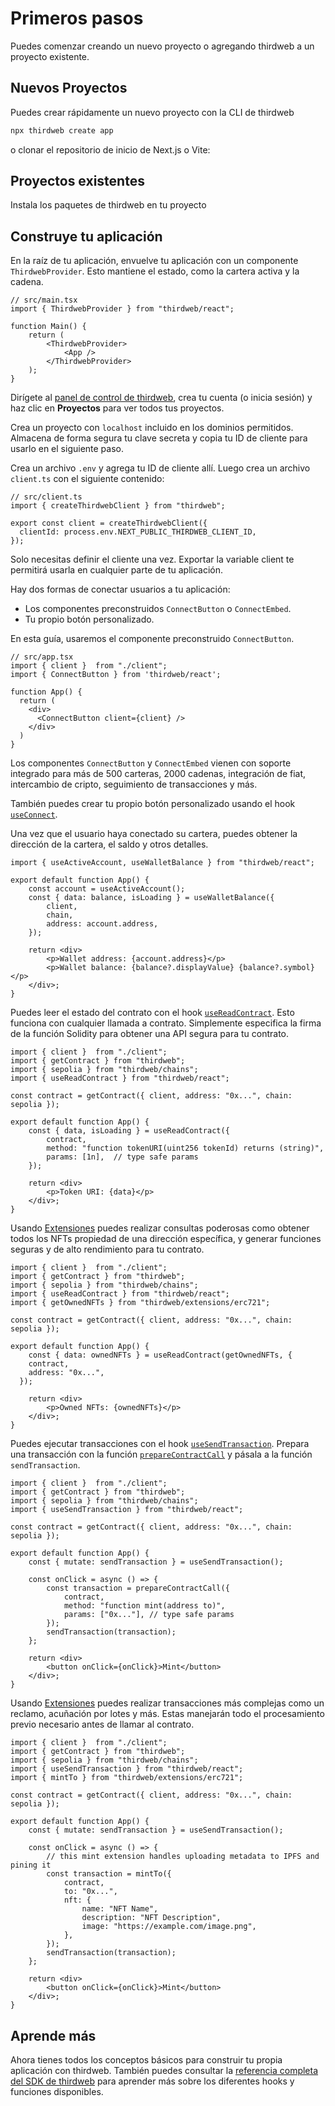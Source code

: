 
# Primeros pasos

Puedes comenzar creando un nuevo proyecto o agregando thirdweb a un proyecto existente.

## Nuevos Proyectos

Puedes crear rápidamente un nuevo proyecto con la CLI de thirdweb

```bash
npx thirdweb create app
```

o clonar el repositorio de inicio de Next.js o Vite:

<Stack>
<GithubTemplateCard
	title="Next.js + thirdweb starter repo"
	descrption="A starter template for using the thirdweb package in a Next.js app"
	href="https://github.com/thirdweb-example/next-starter"
/>

<GithubTemplateCard
	title="Vite + thirdweb starter repo"
	descrption="A starter template for using the thirdweb package in a Vite app"
	href="https://github.com/thirdweb-example/vite-starter"
/>
</Stack>

## Proyectos existentes

Instala los paquetes de thirdweb en tu proyecto

<InstallTabs
	npm="npm i thirdweb"
	yarn="yarn add thirdweb"
	pnpm="pnpm i thirdweb"
    but="bun i thirdweb"
/>

## Construye tu aplicación

<Steps>
<Step title="Configura el ThirdwebProvider">

En la raíz de tu aplicación, envuelve tu aplicación con un componente `ThirdwebProvider`. Esto mantiene el estado, como la cartera activa y la cadena.

```tsx
// src/main.tsx
import { ThirdwebProvider } from "thirdweb/react";

function Main() {
	return (
		<ThirdwebProvider>
			<App />
		</ThirdwebProvider>
	);
}
```

</Step>

<Step title="Crea el cliente de thirdweb">

Dirígete al [panel de control de thirdweb](https://thirdweb.com/team), crea tu cuenta (o inicia sesión) y haz clic en **Proyectos** para ver todos tus proyectos.

Crea un proyecto con `localhost` incluido en los dominios permitidos. Almacena de forma segura tu clave secreta y copia tu ID de cliente para usarlo en el siguiente paso.

Crea un archivo `.env` y agrega tu ID de cliente allí. Luego crea un archivo `client.ts` con el siguiente contenido:

```tsx
// src/client.ts
import { createThirdwebClient } from "thirdweb";

export const client = createThirdwebClient({
  clientId: process.env.NEXT_PUBLIC_THIRDWEB_CLIENT_ID,
});
```

Solo necesitas definir el cliente una vez. Exportar la variable client te permitirá usarla en cualquier parte de tu aplicación.

</Step>

<Step title="Conectar una cartera">

Hay dos formas de conectar usuarios a tu aplicación:

- Los componentes preconstruidos `ConnectButton` o `ConnectEmbed`.
- Tu propio botón personalizado.

En esta guía, usaremos el componente preconstruido `ConnectButton`.

```tsx
// src/app.tsx
import { client }  from "./client";
import { ConnectButton } from 'thirdweb/react';

function App() {
  return (
    <div>
      <ConnectButton client={client} />
    </div>
  )
}
```

Los componentes `ConnectButton` y `ConnectEmbed` vienen con soporte integrado para más de 500 carteras, 2000 cadenas, integración de fiat, intercambio de cripto, seguimiento de transacciones y más.

También puedes crear tu propio botón personalizado usando el hook [`useConnect`](/react/v5/connecting-wallets/hooks).

</Step>

<Step title="Obtener la información de la cartera conectada">

Una vez que el usuario haya conectado su cartera, puedes obtener la dirección de la cartera, el saldo y otros detalles.

```tsx
import { useActiveAccount, useWalletBalance } from "thirdweb/react";

export default function App() {
	const account = useActiveAccount();
	const { data: balance, isLoading } = useWalletBalance({
		client,
		chain,
		address: account.address,
	});

	return <div>
        <p>Wallet address: {account.address}</p>
        <p>Wallet balance: {balance?.displayValue} {balance?.symbol}</p>
    </div>;
}
```

</Step>

<Step title="Leer datos de la blockchain">

Puedes leer el estado del contrato con el hook [`useReadContract`](/react/v5/useReadContract). Esto funciona con cualquier llamada a contrato. Simplemente especifica la firma de la función Solidity para obtener una API segura para tu contrato.

```tsx
import { client }  from "./client";
import { getContract } from "thirdweb";
import { sepolia } from "thirdweb/chains";
import { useReadContract } from "thirdweb/react";

const contract = getContract({ client, address: "0x...", chain: sepolia });

export default function App() {
	const { data, isLoading } = useReadContract({
    	contract,
   		method: "function tokenURI(uint256 tokenId) returns (string)",
    	params: [1n],  // type safe params
  	});

	return <div>
        <p>Token URI: {data}</p>
    </div>;
}
```

Usando [Extensiones](/react/v5/extensions) puedes realizar consultas poderosas como obtener todos los NFTs propiedad de una dirección específica, y generar funciones seguras y de alto rendimiento para tu contrato.

```tsx
import { client }  from "./client";
import { getContract } from "thirdweb";
import { sepolia } from "thirdweb/chains";
import { useReadContract } from "thirdweb/react";
import { getOwnedNFTs } from "thirdweb/extensions/erc721";

const contract = getContract({ client, address: "0x...", chain: sepolia });

export default function App() {
	const { data: ownedNFTs } = useReadContract(getOwnedNFTs, {
    contract,
    address: "0x...",
  });

	return <div>
        <p>Owned NFTs: {ownedNFTs}</p>
    </div>;
}
```

</Step>

<Step title="Ejecutar transacciones">

Puedes ejecutar transacciones con el hook [`useSendTransaction`](/react/v5/useSendTransaction). Prepara una transacción con la función [`prepareContractCall`](/references/typescript/v5/prepareContractCall) y pásala a la función `sendTransaction`.

```tsx
import { client }  from "./client";
import { getContract } from "thirdweb";
import { sepolia } from "thirdweb/chains";
import { useSendTransaction } from "thirdweb/react";

const contract = getContract({ client, address: "0x...", chain: sepolia });

export default function App() {
	const { mutate: sendTransaction } = useSendTransaction();

	const onClick = async () => {
		const transaction = prepareContractCall({
			contract,
			method: "function mint(address to)",
			params: ["0x..."], // type safe params
		});
		sendTransaction(transaction);
  	};

	return <div>
        <button onClick={onClick}>Mint</button>
    </div>;
}
```

Usando [Extensiones](/react/v5/extensions/use) puedes realizar transacciones más complejas como un reclamo, acuñación por lotes y más. Estas manejarán todo el procesamiento previo necesario antes de llamar al contrato.

```tsx
import { client }  from "./client";
import { getContract } from "thirdweb";
import { sepolia } from "thirdweb/chains";
import { useSendTransaction } from "thirdweb/react";
import { mintTo } from "thirdweb/extensions/erc721";

const contract = getContract({ client, address: "0x...", chain: sepolia });

export default function App() {
	const { mutate: sendTransaction } = useSendTransaction();

	const onClick = async () => {
		// this mint extension handles uploading metadata to IPFS and pining it
		const transaction = mintTo({
			contract,
			to: "0x...",
			nft: {
				name: "NFT Name",
				description: "NFT Description",
				image: "https://example.com/image.png",
			},
    	});
		sendTransaction(transaction);
  	};

	return <div>
        <button onClick={onClick}>Mint</button>
    </div>;
}
```

</Step>
</Steps>

## Aprende más

Ahora tienes todos los conceptos básicos para construir tu propia aplicación con thirdweb. También puedes consultar la [referencia completa del SDK de thirdweb](/references/typescript/v5) para aprender más sobre los diferentes hooks y funciones disponibles.
